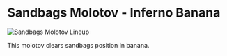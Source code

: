 # Sandbags Molotov - Inferno Banana

![Sandbags Molotov Lineup](https://via.placeholder.com/600x400/FFB800/000000?text=Sandbags+Molotov+Lineup)

This molotov clears sandbags position in banana.